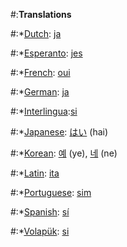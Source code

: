 #:'''Translations'''
#:*[[Dutch]]: [[ja]]
#:*[[Esperanto]]: [[jes]]
#:*[[French]]: [[oui]]
#:*[[German]]: [[ja]]
#:*[[Interlingua]]:[[si]]
#:*[[Japanese]]: [[はい]] (hai)
#:*[[Korean]]: [[예]] (ye), [[네]] (ne)
#:*[[Latin]]: [[ita]]
#:*[[Portuguese]]: [[sim]]
#:*[[Spanish]]: [[sí]]
#:*[[Volapük]]: [[si]]